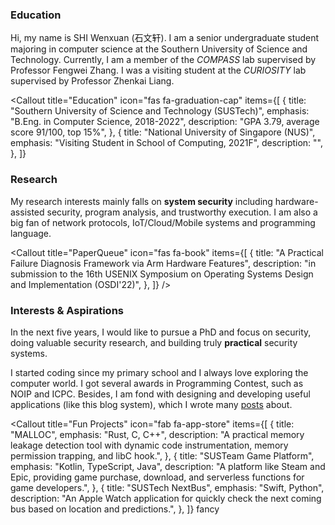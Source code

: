 ### Education

Hi, my name is SHI Wenxuan (石文轩). I am a senior undergraduate student majoring in computer science at the Southern University of Science and Technology. Currently, I am a member of the _COMPASS_ lab supervised by Professor Fengwei Zhang. I was a visiting student at the _CURIOSITY_ lab supervised by Professor Zhenkai Liang.

<Callout
  title="Education"
  icon="fas fa-graduation-cap"
  items={[
    {
      title: "Southern University of Science and Technology (SUSTech)",
      emphasis: "B.Eng. in Computer Science, 2018-2022",
      description: "GPA 3.79, average score 91/100, top 15%",
    },
    {
      title: "National University of Singapore (NUS)",
      emphasis: "Visiting Student in School of Computing, 2021F",
      description: "",
    },
  ]}
></Callout>

### Research

My research interests mainly falls on **system security** including hardware-assisted security, program analysis, and trustworthy execution. I am also a big fan of network protocols, IoT/Cloud/Mobile systems and programming language.

<div className="pb-4">
  <Callout
    title="Research Projects"
    icon="fas fa-hammer"
    items={[
      {
        title: "Hardware-assisted Concurrent Bugs Detection",
        emphasis: "supervised by Zhenkai Liang, Fengwei Zhang",
        description: "",
      },
      {
        title: "Using Hardware Features to Diagnosis Concurrency Bugs on Arm",
        emphasis: "supervised by Fengwei Zhang, Zhenyu Ning",
        description:
          "An analysis system that can be used for long-term operation, utilizing hardware features to track concurrency program execution online and analyze data flow in an offline phase.",
      },
      {
        title: "Transparent Tracing and Debugging on Arm",
        emphasis: "supervised by Fengwei Zhang, Zhenyu Ning",
        description:
          "Combining Arm TrustZone and some hardware components to provide a transparent tracing and debugging environment for security analysers.",
      },
    ]}
  />
</div>

<Callout
  title="PaperQueue"
  icon="fas fa-book"
  items={[
    {
      title:
        "A Practical Failure Diagnosis Framework via Arm Hardware Features",
      description: "in submission to the 16th USENIX Symposium on Operating Systems Design and Implementation (OSDI'22)",
    },
  ]}
/>

### Interests & Aspirations

In the next five years, I would like to pursue a PhD and focus on security, doing valuable security research, and building truly **practical** security systems.

I started coding since my primary school and I always love exploring the computer world. I got several awards in Programming Contest, such as NOIP and ICPC. Besides, I am fond with designing and developing useful applications (like this blog system), which I wrote many [posts](/) about.

<Callout
  title="Fun Projects"
  icon="fab fa-app-store"
  items={[
    {
      title: "MALLOC",
      emphasis: "Rust, C, C++",
      description: "A practical memory leakage detection tool with dynamic code instrumentation, memory permission trapping, and libC hook.",
    },
    {
      title: "SUSTeam Game Platform",
      emphasis: "Kotlin, TypeScript, Java",
      description: "A platform like Steam and Epic, providing game purchase, download, and serverless functions for game developers.",
    },
    {
      title: "SUSTech NextBus",
      emphasis: "Swift, Python",
      description: "An Apple Watch application for quickly check the next coming bus based on location and predictions.",
    },
  ]}
  fancy
></Callout>
